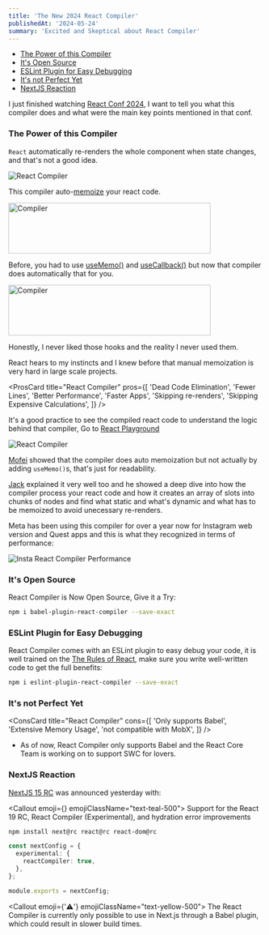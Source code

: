 ```yaml
---
title: 'The New 2024 React Compiler'
publishedAt: '2024-05-24'
summary: 'Excited and Skeptical about React Compiler'
---
```


- [The Power of this Compiler](#the-power-of-this-compiler)
- [It's Open Source](#its-open-source)
- [ESLint Plugin for Easy Debugging](#eslint-plugin-for-easy-debugging)
- [It's not Perfect Yet](#its-not-perfect-yet)
- [NextJS Reaction](#nextjs-reaction)

I just finished watching [React Conf 2024](https://www.youtube.com/@ReactConfOfficial), I want to tell you what this compiler does and what were the main key points mentioned in that conf.

### The Power of this Compiler

`React` automatically re-renders the whole component when state changes, and that's not a good idea.

<Image
  src="https://firebasestorage.googleapis.com/v0/b/portfolio-fec6a.appspot.com/o/memoize.gif?alt=media&token=75657c4c-7489-4fe5-9bad-2adee2cfb53b"
  alt="React Compiler"
/>

This compiler auto-[memoize](https://en.wikipedia.org/wiki/Memoization#:~:text=In%20computing%2C%20memoization%20or%20memoisation,the%20same%20inputs%20occur%20again.) your react code.

<Image
  src="https://firebasestorage.googleapis.com/v0/b/portfolio-fec6a.appspot.com/o/Screenshot%202024-05-20%20at%202.09.38%20PM.png?alt=media&token=479442ae-ab97-4b02-a750-891697c9df5a"
  alt="Compiler"
  width="400"
  height="100"
/>

Before, you had to use [useMemo()](https://react.dev/reference/react/useMemo) and [useCallback()](https://react.dev/reference/react/useCallback) but now that compiler does automatically that for you.

<Image
  src="https://firebasestorage.googleapis.com/v0/b/portfolio-fec6a.appspot.com/o/memoized.gif?alt=media&token=3dee1766-e59e-4b7a-8640-a988c0993a73
"
  alt="Compiler"
  width="400"
  height="100"
/>

<Tweet id="1758229889595977824" />

Honestly, I never liked those hooks and the reality I never used them.

React hears to my instincts and I knew before that manual memoization is very hard in large scale projects.

<ProsCard
  title="React Compiler"
  pros={[
    'Dead Code Elimination',
    'Fewer Lines',
    'Better Performance',
    'Faster Apps',
    'Skipping re-renders',
    'Skipping Expensive Calculations',
  ]}
/>

<Tweet id="1791187579053932694" />

It's a good practice to see the compiled react code to understand the logic behind that compiler, Go to [React Playground](https://playground.react.dev/)

<Image
  src="https://firebasestorage.googleapis.com/v0/b/portfolio-fec6a.appspot.com/o/compiler.gif?alt=media&token=b6ad24e3-1a9f-4a64-af69-0bc1e1e19bda"
  alt="React Compiler"
/>

[Mofei](https://x.com/zmofei) showed that the compiler does auto memoization but not actually by adding `useMemo()`s, that's just for readability.

[Jack](https://www.youtube.com/watch?v=PYHBHK37xlE) explained it very well too and he showed a deep dive into how the compiler process your react code and how it creates an array of slots into chunks of nodes and find what static and what's dynamic and what has to be memoized to avoid unecessary re-renders.

Meta has been using this
compiler for over a year now for Instagram web version and Quest apps and this is
what they recognized in terms of performance:

<Image
  src="https://firebasestorage.googleapis.com/v0/b/portfolio-fec6a.appspot.com/o/Screenshot%202024-05-20%20at%202.22.05%20PM.png?alt=media&token=360be72a-cf3b-4869-8957-6759cda7829a"
  alt="Insta React Compiler Performance"
/>

### It's Open Source

React Compiler is Now Open Source, Give it a Try:

```bash
npm i babel-plugin-react-compiler --save-exact
```

### ESLint Plugin for Easy Debugging

React Compiler comes with an ESLint plugin to easy debug your code, it is well trained on the [The Rules of React](https://react.dev/reference/rules), make sure you write well-written code to get the full benefits:

```bash
npm i eslint-plugin-react-compiler --save-exact
```

### It's not Perfect Yet

<ConsCard
  title="React Compiler"
  cons={[
    'Only supports Babel',
    'Extensive Memory Usage',
    'not compatible with MobX',
  ]}
/>

- As of now, React Compiler only supports Babel and the React Core Team is working on to support SWC for <FaRust className="inline align-middle" /> lovers.

### NextJS Reaction

[NextJS 15 RC](https://nextjs.org/blog/next-15-rc) was announced yesterday with:

<Callout emoji={<FaReact />} emojiClassName="text-teal-500">
  Support for the React 19 RC, React Compiler (Experimental), and hydration
  error improvements
</Callout>

```bash
npm install next@rc react@rc react-dom@rc
```

```ts title="next.config.ts" {3}
const nextConfig = {
  experimental: {
    reactCompiler: true,
  },
};

module.exports = nextConfig;
```

<Callout emoji={'⚠️'} emojiClassName="text-yellow-500">
  The React Compiler is currently only possible to use in Next.js through a
  Babel plugin, which could result in slower build times.
</Callout>
